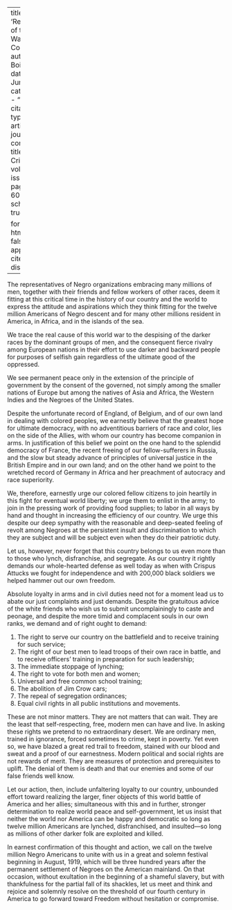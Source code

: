 
---
title: 'Resolutions of the Washington Conference'
author: Du Bois, W.E.B.
date: Jun. 1917
categories: 
  - ""
citation: 
  type: article-journal
  container-title: The Crisis
  volume: 14
  issue: 2
  page: 59-60
google-scholar: true

format:
  html:
    toc: false
    appendix-cite-as: display
---



The representatives of Negro organizations embracing many millions of men, together with their friends and fellow workers of other races, deem it fitting at this critical time in the history of our country and the world to express the attitude and aspirations which they think fitting for the twelve million Americans of Negro descent and for many other millions resident in America, in Africa, and in the islands of the sea.

We trace the real cause of this world war to the despising of the darker races by the dominant groups of men, and the consequent fierce rivalry among European nations in their effort to use darker and backward people for purposes of selfish gain regardless of the ultimate good of the oppressed. 

We see permanent peace only in the extension of the principle of government by the consent of the governed, not simply among the smaller nations of Europe but among the natives of Asia and Africa, the Western Indies and the Negroes of the United States. 

Despite the unfortunate record of England, of Belgium, and of our own land in dealing with colored peoples, we earnestly believe that the greatest hope for ultimate democracy, with no adventitious barriers of race and color, lies on the side of the Allies, with whom our country has become companion in arms. In justification of this belief we point on the one hand to the splendid democracy of France, the recent freeing of our fellow-sufferers in Russia, and the slow but steady advance of principles of universal justice in the British Empire and in our own land; and on the other hand we point to the wretched record of Germany in Africa and her preachment of autocracy and race superiority.

We, therefore, earnestly urge our colored fellow citizens to join heartily in this fight for eventual world liberty; we urge them to enlist in the army; to join in the pressing work of providing food supplies; to labor in all ways by hand and thought in increasing the efficiency of our country. We urge this despite our deep sympathy with the reasonable and deep-seated feeling of revolt among Negroes at the persistent insult and discrimination to which they are subject and will be subject even when they do their patriotic duty. 

Let us, however, never forget that this country belongs to us even more than to those who lynch, disfranchise, and segregate. As our country it rightly demands our whole-hearted defense as well today as when with Crispus Attucks we fought for independence and with 200,000 black soldiers we helped hammer out our own freedom. 

Absolute loyalty in arms and in civil duties need not for a moment lead us to abate our just complaints and just demands. Despite the gratuitous advice of the white friends who wish us to submit uncomplainingly to caste and peonage, and despite the more timid and complacent souls in our own ranks, we demand and of right ought to demand: 

1. The right to serve our country on the battlefield and to receive training for such service; 
2. The right of our best men to lead troops of their own race in battle, and to receive officers' training in preparation for such leadership; 
3. The immediate stoppage of lynching; 
4. The right to vote for both men and women; 
5. Universal and free common school training; 
6. The abolition of Jim Crow cars; 
7. The repeal of segregation ordinances; 
8. Equal civil rights in all public institutions and movements. 

These are not minor matters. They are not matters that can wait. They are the least that self-respecting, free, modern men can have and live. In asking these rights we pretend to no extraordinary desert. We are ordinary men, trained in ignorance, forced sometimes to crime, kept in poverty. Yet even so, we have blazed a great red trail to freedom, stained with our blood and sweat and a proof of our earnestness. Modern political and social rights are not rewards of merit. They are measures of protection and prerequisites to uplift. The denial of them is death and that our enemies and some of our false friends well know. 

Let our action, then, include unfaltering loyalty to our country, unbounded effort toward realizing the larger, finer objects of this world battle of America and her allies; simultaneous with this and in further, stronger determination to realize world peace and self-government, let us insist that neither the world nor America can be happy and democratic so long as twelve million Americans are lynched, disfranchised, and insulted---so long as millions of other darker folk are exploited and killed. 

In earnest confirmation of this thought and action, we call on the twelve million Negro Americans to unite with us in a great and solemn festival beginning in August, 1919, which will be three hundred years after the permanent settlement of Negroes on the American mainland. On that occasion, without exultation in the beginning of a shameful slavery, but with thankfulness for the partial fall of its shackles, let us meet and think and rejoice and solemnly resolve on the threshold of our fourth century in America to go forward toward Freedom without hesitation or compromise. 

